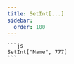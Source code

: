 ```yaml
---
title: SetInt[...]
sidebar:
  order: 100
---
```



<FunctDescription text="Esta função define o valor de uma variável. Se a variável não existir, ela será criada, caso já exista, seu valor será substituído." />

<TitleContent title="Parâmetros:">
  <FunctParam type="string" name="VARIABLE" comment="Nome da variável." />
  <FunctParam type="long" name="VALUE" comment="Valor da variável." />
</TitleContent>

<TitleContent title="Exemplos:">
  <FunctExample>

    ```js
    SetInt["Name", 777]
    ```

  </FunctExample>
</TitleContent>

<TitleContent title="Retornos:">
  <FunctReturnType
    success="Retorna um boolean (true) se a variável foi criada ou atualizada."
    typeSuccess="bool"
    error="Retorna um boolean (false) se a variável não foi criada por conta de um erro ou o valor não foi atualizado."
    typeError="bool"
  />
</TitleContent>
